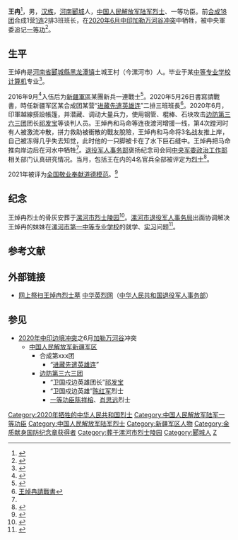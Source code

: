 {{Infobox military person
|前缀尊称 = [[立功奖章|一等功臣]]
|name = 王焯冉
|后缀尊称 = [[烈士_(中华人民共和国)|烈士]]
|image = 王焯冉烈士.jpg
|caption =
|english_names = Wang Zhuoran
|sex = 男
|ethnicity = [[汉族|汉族]]
|date of birth = 1996年10月
|place of birth = {{PRC}}[[河南省|河南省]][[漯河市|漯河市]][[郾城县|郾城县]][[黑龙潭镇|黑龙潭镇]]土城王村
|date of death = {{Death date and age|2020|06|16|1996|10|}}
|place of death = {{PRC}}[[新疆维吾尔自治区|新疆维吾尔自治区]][[加勒万河谷|加勒万河谷]]
|cause of death = [[2020年中印邊境衝突|2020年中印邊境衝突]]中6月[[加勒萬河谷|加勒萬河谷]]边防斗争中牺牲
|placeofburial = [[河南省|河南省]][[漯河市烈士陵园|漯河市烈士陵园]]<br />[[新疆维吾尔自治区|新疆维吾尔自治区]][[皮山县|皮山县]][[康西瓦烈士陵园|康西瓦烈士陵园]]
|resting_place_coordinates = {{坐标|33.58594332|N|114.0016127|E}}<br />{{坐标|36.21766816|N|78.75615469|E}}
|nationality = {{PRC}}
|languages = [[漢語|漢語]]（[[普通話|普通話]]、[[河南话|河南话]]）
|height = {{height|m=1.78}}	
|weight =
|party = {{CPC|22px}}
|rank =  [[File:PLAGF-0703-CPL.png|15px]] [[中国人民解放军陆军军衔#2009年式士官军衔|下士]]
|spouse = 
|relatives = 父：王恒召<br />母：杨素香<ref>{{cite web |title = 王焯冉母亲：孩子孝顺又热心，每周都会给家里打电话 喜欢帮助别人_腾讯新闻 |url = https://new.qq.com/rain/a/20210219V0BQUC00 |access-date=2021-02-20 |date=2021-02-19 |website=new.qq.com |publisher=猛犸新闻 }}</ref>
|educate = [[中专|中专]]<ref>{{cite web |title = 卫国戍边牺牲烈士王焯冉：自己偷偷报名参军 |url = http://henan.sina.com.cn/news/2021-02-19/detail-ikftpnny8170940.shtml |date=2021-02-19 |access-date=2021-02-20 |publisher=河南商报 |website=新浪河南 }}</ref>
|unit = [[中国人民解放军步兵|步兵]]
|commands =[[中国人民解放军陆军合成第六师|合成18团]]合成1营[[进藏先遣英雄连|1连]]2排3班
|rankrecord =
|allegiance = {{PRC}}<br />{{CPC}}
|serviceyears = 2016<ref>{{cite web |title = 卫国烈士王焯冉瞒着家人报名参军 当兵4年只回家1次 |url = https://mil.news.sina.com.cn/china/2021-02-20/doc-ikftssap7537716.shtml |access-date=2021-02-20 }}</ref> － 2020{{KIA}}
|branch = {{PLA-Army}}
|awards = [[立功奖章|个人一等功]]（[[中央军委|中央军委]]追记）<br />[[File:Medal_of_Devotion_for_National_Defense_Ribbon_Gold.svg|50px]] [[献身国防纪念章|金质献身国防纪念章]]
|battles = [[2020年中印边境冲突|2020年中印边境冲突]]
*加勒万河谷械斗{{KIA}}
}}

'''王{{Ruby|焯|-{zh-cn:Zhuō;zh-tw:ㄓㄨㄛˉ;zh-hk:zoek<sup>3</sup>}-}}冉'''{{BD|1996年|10月|2020年|6月16日|catIdx=Wang}}<ref>{{Cite news|url=http://paper.people.com.cn/rmrb/html/2021-07/16/nw.D110000renmrb_20210716_1-11.htm|title=德耀中华·第八届全国道德模范候选人事迹（下）|work=[[人民日报|人民日报]]|date=2021-07-29|accessdate=2021-12-21|archive-date=2021-07-16|archive-url=https://web.archive.org/web/20210716105228/http://paper.people.com.cn/rmrb/html/2021-07/16/nw.D110000renmrb_20210716_1-11.htm|dead-url=no}}</ref>，男，[[汉族|汉族]]，[[河南|河南]][[郾城|郾城]]人，[[中国人民解放军陆军|中国人民解放军陆军]][[烈士_(中华人民共和国)|烈士]]、一等功臣。前[[中国人民解放军陆军合成第六师|合成18团]]合成1营[[进藏先遣英雄连|1连]]2排3班班长，在[[2020年中印边境冲突|2020年6月中印加勒万河谷冲突]]中牺牲，被中央軍委追记[[立功奖章|一等功]]<ref name="英雄屹立喀喇昆仑">{{cite news |title = 走近新时代卫国戍边的英雄官兵：英雄屹立喀喇昆仑 |url = http://www.81.cn/yw/2021-02/19/content_9987403.htm |via = [[中国军网|中国军网]] |newspaper = [[解放军报|解放军报]] |date = 2021-02-19 |access-date = 2021-02-20 |archive-date=2021-02-19 |archive-url = https://web.archive.org/web/20210219135312/http://www.81.cn/yw/2021-02/19/content_9987403.htm |dead-url = no }}</ref>。

== 生平 ==
王焯冉是[[河南省|河南省]][[郾城縣|郾城縣]][[黑龙潭镇|黑龙潭镇]]土城王村（今漯河市）人。毕业于某[[中等专业学校|中等专业学校]][[计算机|计算机]]专业<ref>{{cite web |title = 中印冲突牺牲烈士王焯冉父亲含泪：为儿子感到骄傲 |url = https://mil.news.sina.com.cn/china/2021-02-19/doc-ikftpnny8167085.shtml |access-date=2021-02-20 |date=2021-02-19 }}</ref>。

2016年9月<ref>{{Cite news|url=https://www.thepaper.cn/newsDetail_forward_13440535|title=中央军委表彰全军"两优一先"！王焯冉被追授为“优秀共产党员”|author=网信漯河|work=澎湃新闻|date=2021-07-04|accessdate=2021-12-22|archive-date=2021-12-22|archive-url=https://web.archive.org/web/20211222020056/https://www.thepaper.cn/newsDetail_forward_13440535|dead-url=no}}</ref>入伍后为[[新疆軍區|新疆軍區]]某團新兵一連戰士<ref>{{cite web |title = 新疆军区某团新兵一连两封新兵家信带来的“热效应” |url = http://www.js7tv.cn/news/201611_67298.html |access-date=2021-02-20 |author1=唐帅 |author2 = 陈明 |author3 = 徐涛 |date=2016-11-03 |website = www.js7tv.cn |publisher=中国军视网 }}</ref>。2020年5月26日書寫請戰書，時任新疆军区某合成团某营“[[进藏先遣英雄连|进藏先遣英雄连]]”二排三班班長<ref>[https://photo.weibo.com/2343014623/wbphotos/large/mid/4607031003060387/pid/8ba790dfly1gnv32edpkaj20hs0mstcr?Refer=weibofeedv5 王焯冉請戰書]</ref>。2020年6月，印軍越線搭設帳篷，并潜藏、调动大量兵力，使用钢管、棍棒、石块攻击[[边防第三六三团|边防第三六三团]]团长[[祁發寶|祁发宝]]等谈判人员。王焯冉和马命等连夜渡河增援一线，第4次蹚河时有人被激流冲散，拼力救助被衝散的戰友脫險，王焯冉和马命将3名战友推上岸，自己被冻得几乎失去知觉，此时他的一只脚被卡在了水下巨石缝中。王焯冉把马命推向岸边后在河水中牺牲<ref name="英雄屹立喀喇昆仑" />。[[中华人民共和国退役军人事务部|退役军人事务部]]褒扬纪念司会同[[中央军委政治工作部|中央军委政治工作部]]相关部门认真研究情况。当月，包括王在内的4名官兵全部被评定为[[烈士_(中华人民共和国)|烈士]]<ref>{{cite web|title=首次公布！四位戍边烈士遗属优待抚恤细节|url=https://china.huanqiu.com/article/420oviC2q6M|access-date=2021-02-21|date=2021-02-20|website=环球网|archive-date=2022-01-13|archive-url=https://web.archive.org/web/20220113031554/https://china.huanqiu.com/article/420oviC2q6M |dead-url=no}}</ref>。

2021年被评为[[全国道德模范|全国敬业奉献道德模范]]。<ref>{{cite news |url=http://ha.news.cn/news/2021-11/06/c_1128036676.htm|title=河南省四人当选第八届全国道德模范 八人获提名奖 |author1=王晓飞 |author2 = 谷婷婷|newspaper=河南日报|date=2021-11-06|access-date=2021-12-22|via=新华网|archive-date=2021-12-22|archive-url=https://web.archive.org/web/20211222020059/http://ha.news.cn/news/2021-11/06/c_1128036676.htm|dead-url=no}}</ref>

== 纪念 ==
王焯冉烈士的骨灰安葬于[[漯河市烈士陵园|漯河市烈士陵园]]<ref>{{cite web|title=烈士王焯冉“魂归故里” 民众自发前往悼念|url=http://www.chinanews.com/gn/2021/02-22/9416390.shtml|access-date=2021-02-23|author=王登峰|date=2021-02-22|website=中国新闻网|archive-url=https://web.archive.org/web/20210224110144/http://www.chinanews.com/gn/2021/02-22/9416390.shtml|archive-date=2021-02-24|dead-url=no}}</ref>。[[漯河市|漯河市]][[河南省退役军人事务厅|退役军人事务局]]出面协调解决王焯冉的妹妹在[[漯河市第一中等专业学校|漯河市第一中等专业学校]]的就学、[[实习|实习]]问题<ref>{{cite news|title=四位戍边烈士遗属优待抚恤细节首次公布，侮辱戍边英雄，又一人被刑拘！|url=http://www.nbd.com.cn/articles/2021-02-21/1632201.html|publisher=每日經濟新聞|access-date=2021-02-21|archive-date=2021-02-21|archive-url=https://web.archive.org/web/20210221080732/http://www.nbd.com.cn/articles/2021-02-21/1632201.html|dead-url=no|date=2021-02-21|author=李净翰}}</ref>。

== 参考文献 ==
{{Reflist}}

== 外部链接 ==
{{Wikiquote}}
* [http://yinglie.chinamartyrs.gov.cn/mjisao/#/?id=7afdb67ddbd34561a76233a7edd8bea2 网上祭扫王焯冉烈士墓] {{Wayback|url=http://yinglie.chinamartyrs.gov.cn/mjisao/#/?id=7afdb67ddbd34561a76233a7edd8bea2 |date=20210429162653 }} [[中华英烈网|中华英烈网]]（[[中华人民共和国退役军人事务部|中华人民共和国退役军人事务部]]）

== 参见 ==
{{Portal|中华人民共和国|河南|新疆|国际关系|人物}}
* [[2020年中印边境冲突|2020年中印边境冲突]]之6月[[加勒万河谷|加勒万河谷]]冲突
** [[中国人民解放军新疆军区|中国人民解放军新疆军区]]
*** 合成第xxx团
**** “[[进藏先遣英雄连|进藏先遣英雄连]]”
*** [[边防第三六三团|边防第三六三团]]
**** “卫国戍边英雄团长”[[祁发宝|祁发宝]]
**** “卫国戍边英雄”[[陈红军|陈红军]]烈士
**** [[立功奖章|一等功臣]][[陈祥榕|陈祥榕]]、[[肖思远|肖思远]]烈士

{{Authority control}}

{{DEFAULTSORT:Wang}}
[[Category:2020年牺牲的中华人民共和国烈士|Category:2020年牺牲的中华人民共和国烈士]]
[[Category:中国人民解放军陆军一等功臣|Category:中国人民解放军陆军一等功臣]]
[[Category:中国人民解放军陆军烈士|Category:中国人民解放军陆军烈士]]
[[Category:新疆军区人物|Category:新疆军区人物]]
[[Category:金质献身国防纪念章获得者|Category:金质献身国防纪念章获得者]]
[[Category:葬于漯河市烈士陵园|Category:葬于漯河市烈士陵园]]
[[Category:郾城人|Category:郾城人]]
[[Category:王姓|Z]]